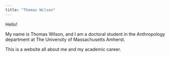 ```yaml
---
title: "Thomas Wilson"
---
```


Hello!

My name is Thomas Wilson, and I am a doctoral student in the Anthropology department at The University of Massachusetts Amherst. 

This is a website all about me and my academic career. 